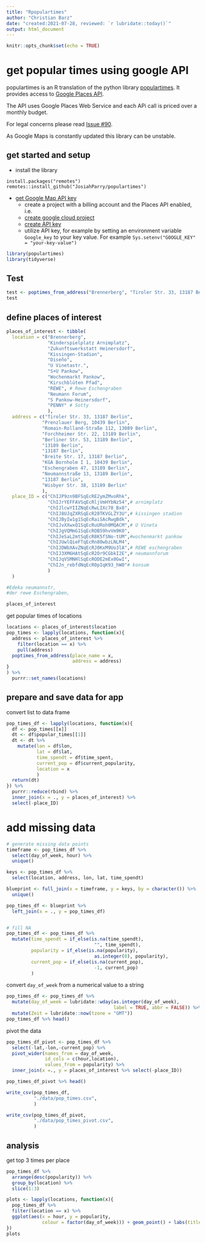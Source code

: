 ```yaml
---
title: "Rpopulartimes"
author: "Christian Barz"
date: "created:2021-07-28, reviewed: `r lubridate::today()`"
output: html_document
---
```


```r
knitr::opts_chunk$set(echo = TRUE)
```

# get popular times using google API

populartimes is an R translation of the python library [populartimes](https://github.com/m-wrzr/populartimes). It provides access to [Google Places API](https://developers.google.com/maps/documentation/places/web-service/overview).

The API uses Google Places Web Service and each APi call is priced over a monthly budget.

For legal concerns please read [Issue #90](https://github.com/m-wrzr/populartimes/issues/90).

As Google Maps is constantly updated this library can be unstable.

## get started and setup

- install the library
```
install.packages("remotes")
remotes::install_github("JosiahParry/populartimes")
```
- [get Google Map API key](https://developers.google.com/places/web-service/get-api-key)
  - create a project with a billing account and the Places API enabled, i.e.
  - [create google cloud project](https://console.cloud.google.com/projectcreate?_ga=2.109071308.870652759.1627453303-208296733.1627165040) 
  - [create API key](https://developers.google.com/maps/documentation/places/web-service/get-api-key?hl=de)
  - utilize API key, for example by setting an environment variable `Google_key` to your key value. For example `Sys.setenv("GOOGLE_KEY" = "your-key-value")`
  
  
```r
library(populartimes)
library(tidyverse)
```

## Test
  
```r
test <- poptimes_from_address("Brennerberg", "Tiroler Str. 33, 13187 Berlin")
test
```

## define places of interest

```r
places_of_interest <- tibble(
  location = c("Brennerberg",
               "Kinderspielplatz Arnimplatz",
               "Zukunftswerkstatt Heinersdorf",
               "Kissingen-Stadion",
               "Diseño",
               "U Vinetastr.",
               "S+U Pankow",
               "Wochenmarkt Pankow",
               "Kirschblüten Pfad",
               "REWE", # Rewe Eschengraben
               "Neumann Forum",
               "S Pankow-Heinersdorf",
               "PENNY" # Sotty
               ),
  address = c("Tiroler Str. 33, 13187 Berlin",
             "Prenzlauer Berg, 10439 Berlin",
             "Romain-Rolland-Straße 112, 13089 Berlin",
             "Forchheimer Str. 22, 13189 Berlin",
             "Berliner Str. 53, 13189 Berlin",
             "13189 Berlin",
             "13187 Berlin",
             "Breite Str. 17, 13187 Berlin",
             "KGA Bornholm I 1, 10439 Berlin",
             "Eschengraben 47, 13189 Berlin",
             "Neumannstraße 13, 13189 Berlin",
             "13187 Berlin",
             "Wisbyer Str. 38, 13189 Berlin"
             ),
  place_ID = c("ChIJP9zn9BFSqEcRE2ymZMvoRhk",
               "ChIJrYEFFAVSqEcRljVmHYbNz54",# arnimplatz
               "ChIJlcwYIIZNqEcRwLIXc78_Bx8",
               "ChIJ8UJqZXRSqEcR20TKVGLZY3U",# kissingen stadion
               "ChIJByIw1g1SqEcRaiSAcRwgBdk",
               "ChIJvXXwxQ1SqEcRuURoh0MQACM",# U Vineta
               "ChIJgVQMmG1SqEcROB59hvVm9K0",
               "ChIJeSaL2mtSqEcR8K5fSNo-tUM",#wochenmarkt pankow
               "ChIJUwlQieFTqEcRn80wbzLNLM4",
               "ChIJDWbXAvZNqEcRJ0KxM9Uo3lA",# REWE eschengraben
               "ChIJ3XM6HAtSqEcR2Or9CGbkI2E",# neumannforum
               "ChIJqVSMNHlSqEcRODE2mEx0GwI",
               "ChIJn_rebfdNqEcR0pIqK93_hW0"# konsum 
               )
  )

#Edeka neumannstr, 
#der rewe Eschengraben, 

places_of_interest
```

get popular times of locations

```r
locations <- places_of_interest$location
pop_times <- lapply(locations, function(x){
  address <- places_of_interest %>%
    filter(location == x) %>%
    pull(address)
  poptimes_from_address(place_name = x,
                        address = address)
}
) %>%
  purrr::set_names(locations)
```


## prepare and save data for app

convert list to data frame

```r
pop_times_df <- lapply(locations, function(x){
  df <- pop_times[[x]] 
  dt <- df$popular_times[[1]]
  dt <- dt %>%
    mutate(lon = df$lon,
           lat = df$lat,
           time_spendt = df$time_spent,
           current_pop = df$current_popularity,
           location = x
           )
  return(dt)
}) %>%
  purrr::reduce(rbind) %>%
  inner_join(x = ., y = places_of_interest) %>%
  select(-place_ID)
```

# add missing data

```r
# generate missing data points
timeframe <- pop_times_df %>%
  select(day_of_week, hour) %>%
  unique()

keys <- pop_times_df %>%
  select(location, address, lon, lat, time_spendt)

blueprint <- full_join(x = timeframe, y = keys, by = character()) %>%
  unique()

pop_times_df <- blueprint %>%
  left_join(x = ., y = pop_times_df)


# fill NA
pop_times_df <- pop_times_df %>%
  mutate(time_spendt = if_else(is.na(time_spendt),
                                "", time_spendt),
         popularity = if_else(is.na(popularity),
                                as.integer(0), popularity),
         current_pop = if_else(is.na(current_pop),
                                -1, current_pop)
         )

```




convert `day_of_week` from a numerical value to a string

```r
pop_times_df <- pop_times_df %>%
  mutate(day_of_week = lubridate::wday(as.integer(day_of_week), 
                                       label = TRUE, abbr = FALSE)) %>%
  mutate(Zeit = lubridate::now(tzone = "GMT"))
pop_times_df %>% head()
```

pivot the data

```r
pop_times_df_pivot <- pop_times_df %>%
  select(-lat,-lon,-current_pop) %>%
  pivot_wider(names_from = day_of_week, 
              id_cols = c(hour,location),
              values_from = popularity) %>%
  inner_join(x =., y = places_of_interest %>% select(-place_ID))

pop_times_df_pivot %>% head()
```

```r
write_csv(pop_times_df, 
          "./data/pop_times.csv",
          )

write_csv(pop_times_df_pivot, 
          "./data/pop_times_pivot.csv",
          )
```


## analysis

get top 3 times per place

```r
pop_times_df %>%
  arrange(desc(popularity)) %>%
  group_by(location) %>%
  slice(1:3)
```


```r
plots <- lapply(locations, function(x){
  pop_times_df %>%
  filter(location == x) %>%
  ggplot(aes(x = hour, y = popularity,
             colour = factor(day_of_week))) + geom_point() + labs(title = paste("location:", x))
})
plots
```



